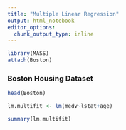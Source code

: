 ```yaml
---
title: "Multiple Linear Regression"
output: html_notebook
editor_options: 
  chunk_output_type: inline
---
```

```r
library(MASS)
attach(Boston)
```

### Boston Housing Dataset
```r
head(Boston)
```

```r
lm.multifit <- lm(medv~lstat+age)
```

```r
summary(lm.multifit)
```

